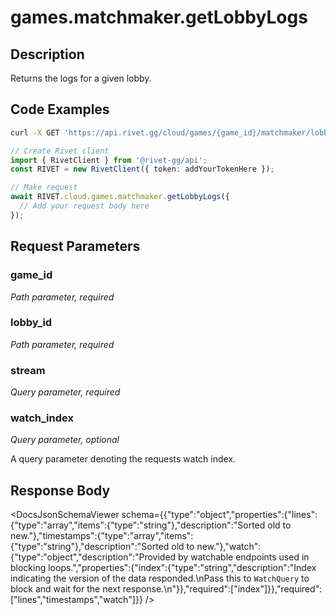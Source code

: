 

# games.matchmaker.getLobbyLogs

## Description

Returns the logs for a given lobby.


## Code Examples

<CodeGroup title='Request' tag='GET' label='https://api.rivet.gg/cloud/games/{game_id}/matchmaker/lobbies/{lobby_id}/logs'>

```bash {{ title: 'cURL' }}
curl -X GET 'https://api.rivet.gg/cloud/games/{game_id}/matchmaker/lobbies/{lobby_id}/logs'
```

```ts
// Create Rivet client
import { RivetClient } from '@rivet-gg/api';
const RIVET = new RivetClient({ token: addYourTokenHere });

// Make request
await RIVET.cloud.games.matchmaker.getLobbyLogs({
  // Add your request body here
});
```

</CodeGroup>


## Request Parameters


### game_id

_Path parameter, required_





### lobby_id

_Path parameter, required_





### stream

_Query parameter, required_





### watch_index

_Query parameter, optional_


A query parameter denoting the requests watch index.


## Response Body

<DocsJsonSchemaViewer schema={{"type":"object","properties":{"lines":{"type":"array","items":{"type":"string"},"description":"Sorted old to new."},"timestamps":{"type":"array","items":{"type":"string"},"description":"Sorted old to new."},"watch":{"type":"object","description":"Provided by watchable endpoints used in blocking loops.","properties":{"index":{"type":"string","description":"Index indicating the version of the data responded.\nPass this to `WatchQuery` to block and wait for the next response.\n"}},"required":["index"]}},"required":["lines","timestamps","watch"]}} />

